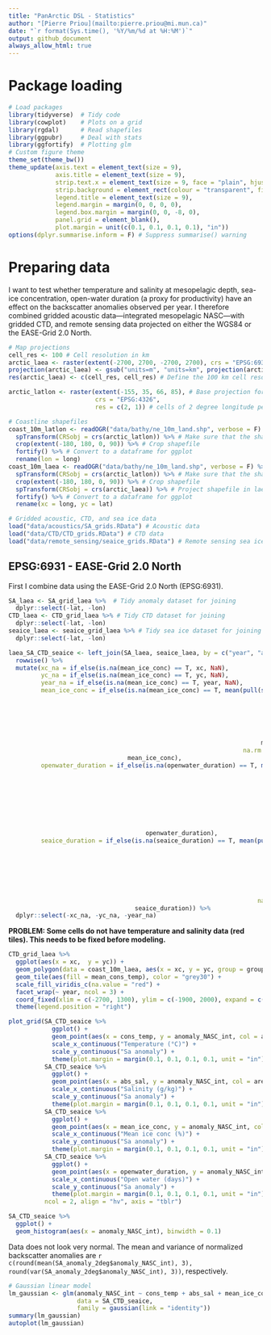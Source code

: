 ```yaml
---
title: "PanArctic DSL - Statistics"
author: "[Pierre Priou](mailto:pierre.priou@mi.mun.ca)"
date: "`r format(Sys.time(), '%Y/%m/%d at %H:%M')`"
output: github_document
always_allow_html: true
---
```


# Package loading

```r
# Load packages
library(tidyverse)  # Tidy code
library(cowplot)    # Plots on a grid
library(rgdal)      # Read shapefiles
library(ggpubr)     # Deal with stats
library(ggfortify)  # Plotting glm
# Custom figure theme
theme_set(theme_bw())
theme_update(axis.text = element_text(size = 9),
             axis.title = element_text(size = 9),
             strip.text.x = element_text(size = 9, face = "plain", hjust = 0.5),
             strip.background = element_rect(colour = "transparent", fill = "transparent"),
             legend.title = element_text(size = 9),
             legend.margin = margin(0, 0, 0, 0),
             legend.box.margin = margin(0, 0, -8, 0),
             panel.grid = element_blank(), 
             plot.margin = unit(c(0.1, 0.1, 0.1, 0.1), "in"))
options(dplyr.summarise.inform = F) # Suppress summarise() warning
```

# Preparing data

I want to test whether temperature and salinity at mesopelagic depth, sea-ice concentration, open-water duration (a proxy for productivity) have an effect on the backscatter anomalies observed per year. I therefore combined gridded acoustic data—integrated mesopelagic NASC—with gridded CTD, and remote sensing data projected on either the WGS84 or the EASE-Grid 2.0 North.

```r
# Map projections
cell_res <- 100 # Cell resolution in km
arctic_laea <- raster(extent(-2700, 2700, -2700, 2700), crs = "EPSG:6931") # Seaice projection
projection(arctic_laea) <- gsub("units=m", "units=km", projection(arctic_laea)) # Convert proj unit from m to km
res(arctic_laea) <- c(cell_res, cell_res) # Define the 100 km cell resolution

arctic_latlon <- raster(extent(-155, 35, 66, 85), # Base projection for acoustic and CTD data
                        crs = "EPSG:4326", 
                        res = c(2, 1)) # cells of 2 degree longitude per 1 degree latitude

# Coastline shapefiles
coast_10m_latlon <- readOGR("data/bathy/ne_10m_land.shp", verbose = F) %>% # Coastline in latlon
  spTransform(CRSobj = crs(arctic_latlon)) %>% # Make sure that the shapefile is in the right projection
  crop(extent(-180, 180, 0, 90)) %>% # Crop shapefile
  fortify() %>% # Convert to a dataframe for ggplot
  rename(lon = long)
coast_10m_laea <- readOGR("data/bathy/ne_10m_land.shp", verbose = F) %>% # Coastline in laea
  spTransform(CRSobj = crs(arctic_latlon)) %>% # Make sure that the shapefile is in the right projection
  crop(extent(-180, 180, 0, 90)) %>% # Crop shapefile
  spTransform(CRSobj = crs(arctic_laea)) %>% # Project shapefile in laea
  fortify() %>% # Convert to a dataframe for ggplot
  rename(xc = long, yc = lat)

# Gridded acoustic, CTD, and sea ice data
load("data/acoustics/SA_grids.RData") # Acoustic data
load("data/CTD/CTD_grids.RData") # CTD data
load("data/remote_sensing/seaice_grids.RData") # Remote sensing sea ice data
```

## EPSG:6931 - EASE-Grid 2.0 North

First I combine data using the EASE-Grid 2.0 North (EPSG:6931).

```r
SA_laea <- SA_grid_laea %>%  # Tidy anomaly dataset for joining
  dplyr::select(-lat, -lon)
CTD_laea <- CTD_grid_laea %>% # Tidy CTD dataset for joining
  dplyr::select(-lat, -lon)
seaice_laea <- seaice_grid_laea %>% # Tidy sea ice dataset for joining
  dplyr::select(-lat, -lon)

laea_SA_CTD_seaice <- left_join(SA_laea, seaice_laea, by = c("year", "area", "xc", "yc")) %>% # Join acoustic and seaice
  rowwise() %>%
  mutate(xc_na = if_else(is.na(mean_ice_conc) == T, xc, NaN),
         yc_na = if_else(is.na(mean_ice_conc) == T, yc, NaN),
         year_na = if_else(is.na(mean_ice_conc) == T, year, NaN), 
         mean_ice_conc = if_else(is.na(mean_ice_conc) == T, mean(pull(subset(seaice_grid_laea,
                                                                             xc >= xc_na - 200 &
                                                                               xc <= xc_na + 200 & 
                                                                               yc >= yc_na - 200 & 
                                                                               yc <= yc_na + 200 & 
                                                                               year == year_na,
                                                                             select = mean_ice_conc),
                                                                      mean_ice_conc),
                                                                 na.rm = T),
                                 mean_ice_conc),
         openwater_duration = if_else(is.na(openwater_duration) == T, mean(pull(subset(seaice_grid_laea,
                                                                                       xc >= xc_na - 200 &
                                                                                         xc <= xc_na + 200 & 
                                                                                         yc >= yc_na - 200 & 
                                                                                         yc <= yc_na + 200 & 
                                                                                         year == year_na,
                                                                                       select = openwater_duration),
                                                                                openwater_duration),
                                                                           na.rm = T),
                                      openwater_duration),
         seaice_duration = if_else(is.na(seaice_duration) == T, mean(pull(subset(seaice_grid_laea,
                                                                                 xc >= xc_na - 200 &
                                                                                   xc <= xc_na + 200 & 
                                                                                   yc >= yc_na - 200 & 
                                                                                   yc <= yc_na + 200 & 
                                                                                   year == year_na,
                                                                                 select = seaice_duration),
                                                                          seaice_duration),
                                                                     na.rm = T),
                                   seaice_duration)) %>%
  dplyr::select(-xc_na, -yc_na, -year_na)
```

**PROBLEM: Some cells do not have temperature and salinity data (red tiles). This needs to be fixed before modeling.**

```r
CTD_grid_laea %>%
  ggplot(aes(x = xc,  y = yc)) +
  geom_polygon(data = coast_10m_laea, aes(x = xc, y = yc, group = group), fill = "grey80") +
  geom_tile(aes(fill = mean_cons_temp), color = "grey30") +
  scale_fill_viridis_c(na.value = "red") +
  facet_wrap(~ year, ncol = 3) +
  coord_fixed(xlim = c(-2700, 1300), ylim = c(-1900, 2000), expand = c(0, 0)) + 
  theme(legend.position = "right")
```

```r
plot_grid(SA_CTD_seaice %>%
            ggplot() +
            geom_point(aes(x = cons_temp, y = anomaly_NASC_int, col = area)) +
            scale_x_continuous("Temperature (°C)") +
            scale_y_continuous("Sa anomaly") +
            theme(plot.margin = margin(0.1, 0.1, 0.1, 0.1, unit = "in")),
          SA_CTD_seaice %>%
            ggplot() +
            geom_point(aes(x = abs_sal, y = anomaly_NASC_int, col = area)) +
            scale_x_continuous("Salinity (g/kg)") +
            scale_y_continuous("Sa anomaly") +
            theme(plot.margin = margin(0.1, 0.1, 0.1, 0.1, unit = "in")),
          SA_CTD_seaice %>%
            ggplot() +
            geom_point(aes(x = mean_ice_conc, y = anomaly_NASC_int, col = area)) +
            scale_x_continuous("Mean ice conc (%)") +
            scale_y_continuous("Sa anomaly") +
            theme(plot.margin = margin(0.1, 0.1, 0.1, 0.1, unit = "in")),
          SA_CTD_seaice %>%
            ggplot() +
            geom_point(aes(x = openwater_duration, y = anomaly_NASC_int, col = area)) +
            scale_x_continuous("Open water (days)") +
            scale_y_continuous("Sa anomaly") +
            theme(plot.margin = margin(0.1, 0.1, 0.1, 0.1, unit = "in")),
          ncol = 2, align = "hv", axis = "tblr")
```

```r
SA_CTD_seaice %>%
  ggplot() + 
  geom_histogram(aes(x = anomaly_NASC_int), binwidth = 0.1)
```

Data does not look very normal. The mean and variance of normalized backscatter anomalies are `r c(round(mean(SA_anomaly_2deg$anomaly_NASC_int), 3), round(var(SA_anomaly_2deg$anomaly_NASC_int), 3))`, respectively.

```r
# Gaussian linear model
lm_gaussian <- glm(anomaly_NASC_int ~ cons_temp + abs_sal + mean_ice_conc + openwater_duration, 
                   data = SA_CTD_seaice,
                   family = gaussian(link = "identity"))
summary(lm_gaussian)
autoplot(lm_gaussian) 
```

